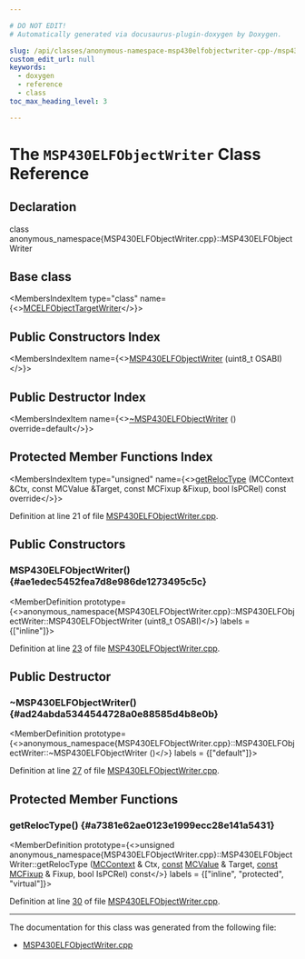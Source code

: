```yaml
---

# DO NOT EDIT!
# Automatically generated via docusaurus-plugin-doxygen by Doxygen.

slug: /api/classes/anonymous-namespace-msp430elfobjectwriter-cpp-/msp430elfobjectwriter
custom_edit_url: null
keywords:
  - doxygen
  - reference
  - class
toc_max_heading_level: 3

---
```





# The `MSP430ELFObjectWriter` Class Reference

<DoxygenPage pluginConfig={pluginConfig}>



## Declaration

<CodeBlock>class anonymous_namespace{MSP430ELFObjectWriter.cpp}::MSP430ELFObjectWriter</CodeBlock>

## Base class

<MembersIndex>

<MembersIndexItem
  type="class"
  name={<><a href="/docs/api/classes/llvm/mcelfobjecttargetwriter">MCELFObjectTargetWriter</a></>}>
</MembersIndexItem>

</MembersIndex>

## Public Constructors Index

<MembersIndex>

<MembersIndexItem
  name={<><a href="#ae1edec5452fea7d8e986de1273495c5c">MSP430ELFObjectWriter</a> (uint8&#95;t OSABI)</>}>
</MembersIndexItem>

</MembersIndex>

## Public Destructor Index

<MembersIndex>

<MembersIndexItem
  name={<><a href="#ad24abda5344544728a0e88585d4b8e0b">~MSP430ELFObjectWriter</a> () override=default</>}>
</MembersIndexItem>

</MembersIndex>

## Protected Member Functions Index

<MembersIndex>

<MembersIndexItem
  type="unsigned"
  name={<><a href="#a7381e62ae0123e1999ecc28e141a5431">getRelocType</a> (MCContext &amp;Ctx, const MCValue &amp;Target, const MCFixup &amp;Fixup, bool IsPCRel) const override</>}>
</MembersIndexItem>

</MembersIndex>


Definition at line 21 of file <a href="/docs/api/files/lib/lib/target/lib/target/msp430/lib/target/msp430/mctargetdesc/msp430elfobjectwriter-cpp">MSP430ELFObjectWriter.cpp</a>.

<SectionDefinition>

## Public Constructors

### MSP430ELFObjectWriter() {#ae1edec5452fea7d8e986de1273495c5c}

<MemberDefinition
  prototype={<>anonymous&#95;namespace&#123;MSP430ELFObjectWriter.cpp&#125;::MSP430ELFObjectWriter::MSP430ELFObjectWriter (uint8&#95;t OSABI)</>}
  labels = {["inline"]}>

Definition at line <a href="/docs/api/files/lib/lib/target/lib/target/msp430/lib/target/msp430/mctargetdesc/msp430elfobjectwriter-cpp/#l00023">23</a> of file <a href="/docs/api/files/lib/lib/target/lib/target/msp430/lib/target/msp430/mctargetdesc/msp430elfobjectwriter-cpp">MSP430ELFObjectWriter.cpp</a>.
</MemberDefinition>

</SectionDefinition>

<SectionDefinition>

## Public Destructor

### ~MSP430ELFObjectWriter() {#ad24abda5344544728a0e88585d4b8e0b}

<MemberDefinition
  prototype={<>anonymous&#95;namespace&#123;MSP430ELFObjectWriter.cpp&#125;::MSP430ELFObjectWriter::~MSP430ELFObjectWriter ()</>}
  labels = {["default"]}>

Definition at line <a href="/docs/api/files/lib/lib/target/lib/target/msp430/lib/target/msp430/mctargetdesc/msp430elfobjectwriter-cpp/#l00027">27</a> of file <a href="/docs/api/files/lib/lib/target/lib/target/msp430/lib/target/msp430/mctargetdesc/msp430elfobjectwriter-cpp">MSP430ELFObjectWriter.cpp</a>.
</MemberDefinition>

</SectionDefinition>

<SectionDefinition>

## Protected Member Functions

### getRelocType() {#a7381e62ae0123e1999ecc28e141a5431}

<MemberDefinition
  prototype={<>unsigned anonymous&#95;namespace&#123;MSP430ELFObjectWriter.cpp&#125;::MSP430ELFObjectWriter::getRelocType (<a href="/docs/api/classes/llvm/mccontext">MCContext</a> &amp; Ctx, <a href="/docs/api/files/lib/lib/target/lib/target/aarch64/aarch64promoteconstant-cpp/#a90f8350fecae261c25be85d38b451bff">const</a> <a href="/docs/api/classes/llvm/mcvalue">MCValue</a> &amp; Target, <a href="/docs/api/files/lib/lib/target/lib/target/aarch64/aarch64promoteconstant-cpp/#a90f8350fecae261c25be85d38b451bff">const</a> <a href="/docs/api/classes/llvm/mcfixup">MCFixup</a> &amp; Fixup, bool IsPCRel) const</>}
  labels = {["inline", "protected", "virtual"]}>

Definition at line <a href="/docs/api/files/lib/lib/target/lib/target/msp430/lib/target/msp430/mctargetdesc/msp430elfobjectwriter-cpp/#l00030">30</a> of file <a href="/docs/api/files/lib/lib/target/lib/target/msp430/lib/target/msp430/mctargetdesc/msp430elfobjectwriter-cpp">MSP430ELFObjectWriter.cpp</a>.
</MemberDefinition>

</SectionDefinition>

<hr/>

The documentation for this class was generated from the following file:

<ul>
<li><a href="/docs/api/files/lib/lib/target/lib/target/msp430/lib/target/msp430/mctargetdesc/msp430elfobjectwriter-cpp">MSP430ELFObjectWriter.cpp</a></li>
</ul>

</DoxygenPage>
